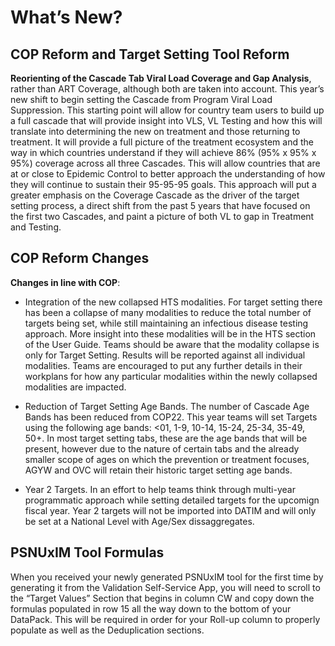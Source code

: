 # What's New?

## COP Reform and Target Setting Tool Reform 

**Reorienting of the Cascade Tab Viral Load Coverage and Gap Analysis**, rather than ART Coverage, although both are taken into account. This year's new shift to begin setting the Cascade from Program Viral Load Suppression. This starting point will allow for country team users to build up a full cascade that will provide insight into VLS, VL Testing and how this will translate into determining the new on treatment and those returning to treatment. It will provide a full picture of the treatment ecosystem and the way in which countries understand if they will achieve 86% (95% x 95% x 95%) coverage across all three Cascades. This will allow countries that are at or close to Epidemic Control to better approach the understanding of how they will continue to sustain their 95-95-95 goals. This approach will put a greater emphasis on the Coverage Cascade as the driver of the target setting process, a direct shift from the past 5 years that have focused on the first two Cascades, and paint a picture of both VL to gap in Treatment and Testing.

## COP Reform Changes

**Changes in line with COP**:

-   Integration of the new collapsed HTS modalities. For target setting there has been a collapse of many modalities to reduce the total number of targets being set, while still  maintaining an infectious disease testing approach. More insight into these modalities will be in the HTS section of the User Guide. Teams should be aware that the modality collapse is only for Target Setting. Results will be reported against all individual modalities. Teams are encouraged to put any further details in their workplans for how any particular modalities within the newly collapsed modalities are impacted.

-   Reduction of Target Setting Age Bands. The number of Cascade Age Bands has been reduced from COP22. This year teams will set Targets using the following age bands: <01, 1-9, 10-14, 15-24, 25-34, 35-49, 50+. In most target setting tabs, these are the age bands that will be present, however due to the nature of certain tabs and the already smaller scope of ages on which the prevention or treatment focuses, AGYW and OVC will retain their historic target setting age bands. 

-   Year 2 Targets. In an effort to help teams think through multi-year programmatic approach while setting detailed targets for the upcomign fiscal year. Year 2 targets will not be imported into DATIM and will only be set at a National Level with Age/Sex dissaggregates. 

## **PSNUxIM Tool Formulas**

When you received your newly generated PSNUxIM tool for the first time by generating it from the Validation Self-Service App, you will need to scroll to the "Target Values" Section that begins in column CW and copy down the formulas populated in row 15 all the way down to the bottom of your DataPack. This will be required in order for your Roll-up column to properly populate as well as the Deduplication sections.
